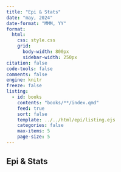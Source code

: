 ```yaml
---
title: "Epi & Stats"
date: "may, 2024"
date-format: "MMM, YY"
format:
  html:
    css: style.css
    grid:
      body-width: 800px
      sidebar-width: 250px
citation: false
code-tools: false
comments: false
engine: knitr
freeze: false
listing:
  - id: books
    contents: "books/**/index.qmd"
    feed: true
    sort: false
    template: ../../html/epi/listing.ejs
    categories: false
    max-items: 5
    page-size: 5
---
```


## Epi & Stats

:::{#books}
:::
